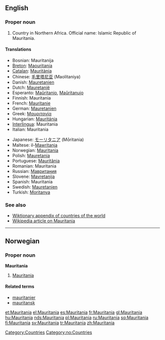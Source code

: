 ==English==

===Proper noun===
{{en-proper noun}}

# Country in Northern Africa.  Official name: Islamic Republic of Mauritania.
<!-- encyclopedic: see Wikipedia for this
# Name of an ocean liner built in the 20th [[century]].
-->

====Translations====
{{top}}
*Bosnian: Mauritanija {{f}}
*[[Breton]]: [[Maouritania]]
*[[Catalan]]: [[Mauritània]] {{f}}
*Chinese: [[毛里塔尼亚]] (Maolitaniya)
*Danish: [[Mauretanien]]
*Dutch: [[Mauretanië]]
*Esperanto: [[Maŭritanio]], [[Maŭritanujo]]
*Finnish: Mauritania
*French: [[Mauritanie]] {{f}}
*German: [[Mauretanien]]
*Greek: [[Μαυριτανία]] {{f}}
*Hungarian: [[Mauritánia]]
*[[Interlingua]]: Mauritania
*Italian: Mauritania {{f}}
{{mid}}
*Japanese: [[モーリタニア]] (Mōritania)
*Maltese: il-[[Mawritanja]]
*Norwegian: [[#Norwegian|Mauritania]]
*Polish: [[Mauretania]]
*Portuguese: [[Mauritânia]]
*Romanian: Mauritania {{f}}
*Russian: [[Мавритания]]
*Slovene: [[Mavretanija]] {{f}}
*Spanish: Mauritania
*Swedish: [[Mauretanien]]
*Turkish: [[Moritanya]]
{{bottom}}

===See also===
*[[Wiktionary_Appendix:Countries of the world|Wiktionary appendix of countries of the world]]
*[[w:Mauritania|Wikipedia article on Mauritania]]

[[Category:Countries]]

----

==Norwegian==

===Proper noun===
'''Mauritania'''

# [[#English|Mauritania]]

====Related terms====
*[[mauritanier]]
*[[mauritansk]]

[[Category:no:Countries]]

[[et:Mauritania]]
[[el:Mauritania]]
[[es:Mauritania]]
[[fr:Mauritania]]
[[gl:Mauritania]]
[[hu:Mauritania]]
[[nds:Mauritania]]
[[pl:Mauritania]]
[[ru:Mauritania]]
[[sq:Mauritania]]
[[fi:Mauritania]]
[[sv:Mauritania]]
[[tr:Mauritania]]
[[zh:Mauritania]]